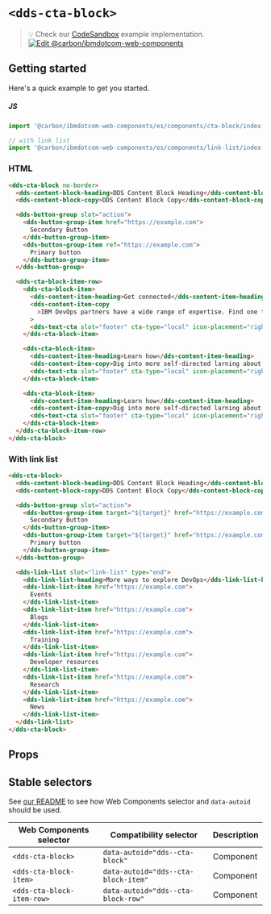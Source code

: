 
# `<dds-cta-block>`

> 💡 Check our
> [CodeSandbox](https://githubbox.com/carbon-design-system/carbon-for-ibm-dotcom/tree/master/packages/web-components/examples/codesandbox/components/cta-block)
> example implementation.
> [![Edit @carbon/ibmdotcom-web-components](https://codesandbox.io/static/img/play-codesandbox.svg)](https://githubbox.com/carbon-design-system/carbon-for-ibm-dotcom/tree/master/packages/web-components/examples/codesandbox/components/cta-block)

## Getting started

Here's a quick example to get you started.

##### JS

```javascript
import '@carbon/ibmdotcom-web-components/es/components/cta-block/index.js';

// with link list
import '@carbon/ibmdotcom-web-components/es/components/link-list/index.js';
```

### HTML

```html
<dds-cta-block no-border>
  <dds-content-block-heading>DDS Content Block Heading</dds-content-block-heading>
  <dds-content-block-copy>DDS Content Block Copy</dds-content-block-copy>

  <dds-button-group slot="action">
    <dds-button-group-item href="https://example.com">
      Secondary Button
    </dds-button-group-item>
    <dds-button-group-item ref="https://example.com">
      Primary button
    </dds-button-group-item>
  </dds-button-group>

  <dds-cta-block-item-row>
    <dds-cta-block-item>
      <dds-content-item-heading>Get connected</dds-content-item-heading>
      <dds-content-item-copy
        >IBM DevOps partners have a wide range of expertise. Find one to build that right solution for you.</dds-content-item-copy
      >
      <dds-text-cta slot="footer" cta-type="local" icon-placement="right" href="example.com">Find a partner</dds-text-cta>
    </dds-cta-block-item>

    <dds-cta-block-item>
      <dds-content-item-heading>Learn how</dds-content-item-heading>
      <dds-content-item-copy>Dig into more self-directed larning about DevOps methodologies.</dds-content-item-copy>
      <dds-text-cta slot="footer" cta-type="local" icon-placement="right" href="example.com">Browse tutorials</dds-text-cta>
    </dds-cta-block-item>

    <dds-cta-block-item>
      <dds-content-item-heading>Learn how</dds-content-item-heading>
      <dds-content-item-copy>Dig into more self-directed larning about DevOps methodologies.</dds-content-item-copy>
      <dds-text-cta slot="footer" cta-type="local" icon-placement="right" href="example.com">Browse tutorials</dds-text-cta>
    </dds-cta-block-item>
  </dds-cta-block-item-row>
</dds-cta-block>
```

### With link list

```html
<dds-cta-block>
  <dds-content-block-heading>DDS Content Block Heading</dds-content-block-heading>
  <dds-content-block-copy>DDS Content Block Copy</dds-content-block-copy>

  <dds-button-group slot="action">
    <dds-button-group-item target="${target}" href="https://example.com">
      Secondary Button
    </dds-button-group-item>
    <dds-button-group-item target="${target}" href="https://example.com">
      Primary button
    </dds-button-group-item>
  </dds-button-group>

  <dds-link-list slot="link-list" type="end">
    <dds-link-list-heading>More ways to explore DevOps</dds-link-list-heading>
    <dds-link-list-item href="https://example.com">
      Events
    </dds-link-list-item>
    <dds-link-list-item href="https://example.com">
      Blogs
    </dds-link-list-item>
    <dds-link-list-item href="https://example.com">
      Training
    </dds-link-list-item>
    <dds-link-list-item href="https://example.com">
      Developer resources
    </dds-link-list-item>
    <dds-link-list-item href="https://example.com">
      Research
    </dds-link-list-item>
    <dds-link-list-item href="https://example.com">
      News
    </dds-link-list-item>
  </dds-link-list>
</dds-cta-block>
```

## Props

<Props of="dds-cta-block" />
<Description markdown={markdownContents} />

## Stable selectors

See [our README](https://github.com/carbon-design-system/carbon-for-ibm-dotcom/tree/master/packages/web-components#stable-selectors-for-analytics-and-integratione2e-testing-in-web-components) to see how Web Components selector and `data-autoid` should be used.

| Web Components selector    | Compatibility selector              | Description |
| -------------------------- | ----------------------------------- | ----------- |
| `<dds-cta-block>`          | `data-autoid="dds--cta-block"`      | Component   |
| `<dds-cta-block-item>`     | `data-autoid="dds--cta-block-item"` | Component   |
| `<dds-cta-block-item-row>` | `data-autoid="dds--cta-block-row"`  | Component   |

<Description markdown={contributing} />

